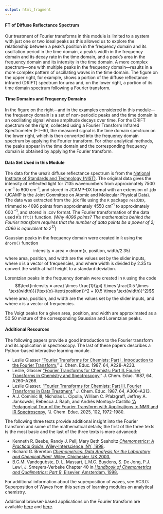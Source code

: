```yaml
---
output: html_fragment
---
```


<!-- text for wrapping up -->

#### FT of Diffuse Reflectance Spectrum

Our treatment of Fourier transforms in this module is limited to a system with just one or two ideal peaks as this allowed us to explore the relationship between a peak's position in the frequency domain and its oscillation period in the time domain, a peak's width in the frequency domain and its decay rate in the time domain, and a peak's area in the frequency domain and its intensity in the time domain. A more complex spectrum---one with multiple peaks in the frequency domain---results in a more complex pattern of oscillating waves in the time domain. The figure on the upper right, for example, shows a portion of the diffuse reflectance infrared (DRIFT) spectrum for urea and, on the lower right, a portion of its time domain spectrum following a Fourier transform.

#### Time Domains and Frequency Domains

In the figure on the right---and in the examples considered in this module---the frequency domain is a set of non-periodic peaks and the time domain is an oscillating signal whose amplitude decays over time. For the DRIFT spectrum on the right, collected using a Fourier Transform Infrared Spectrometer (FT--IR), the measured signal is the time domain spectrum on the lower right, which is then converted into the frequency domain spectrum by applying the Fourier transform. For other analytical methods, the peaks appear in the time domain and the corresponding frequency domain is obtained by applying the Fourier transform. 

#### Data Set Used in this Module

The data for the urea's diffuse reflectance spectrum is from the [National Institute of Standards and Technology (NIST)](https://webbook.nist.gov/cgi/cbook.cgi?ID=C57136&Type=IR-SPEC&Index=1#IR-SPEC). The original data gives the intensity of reflected light for 7135 wavenumbers from approximately $7500$ cm^--1^ to $600$ cm^--1^, and stored in JCAMP-DX format with an extension of .jdx (JCAMP is the Joint Committee on Atomic and Molecular Physical Data). The data was extracted from the .jdx file using the `R` package `readJDX`, trimmed to $4096$ points from approximately $4550$ cm^--1^ to approximately $600$ ^--1^, and stored in .csv format. The Fourier transformation of the data used `R`'s `fft()` function. (*Why 4096 points? The mathematics behind the Fourier transform requires that the number of data points be a power of 2; 4096 is equivalent to $2^{12}$*)

Gaussian peaks in the frequency domain were created in `R` using the `dnorm()` function 
$$\text{intensity = area} \times \text{dnorm(x, position, width/2.35)}$$
where area, position, and width are the values set by the slider inputs, where *x* is a vector of frequencies, and where width is divided by 2.35 to convert the width at half height to a standard deviation.

Lorentzian peaks in the frequency domain were created in `R` using the code
$$\text{intensity = area} \times \frac{1}{\pi} \times \frac{0.5 \times \text{width}}{(\text{x}-\text{position})^2 + (0.5 \times \text{width})^2}$$
where area, position, and width are the values set by the slider inputs, and where *x* is a vector of frequencies.

The Voigt peaks for a given area, position, and width are approximated as a 50:50 mixture of the corresponding Gaussian and Lorentzian peaks.

#### Additional Resources

The following papers provide a good introduction to the Fourier transform and its application in spectroscopy. The last of these papers describes a Python-based interactive learning module. 

* Leslie Glasser [“Fourier Transforms for Chemists: Part I. Introduction to the Fourier Transform](https://doi.org/10.1021/ed064pA228),” J. Chem. Educ. 1987, 64, A228–A233.
* Leslie, Glasser [“Fourier Transforms for Chemists: Part II. Fourier Transforms in Chemistry and Spectroscopy](https://doi.org/10.1021/ed064pA260),” J. Chem. Educ. 1987, 64, A260–A266.
* Leslie Glasser. [“Fourier Transforms for Chemists: Part III. Fourier Transforms in Data Treatment](https://doi.org/10.1021/ed064pA306),” J. Chem. Educ. 1987, 64, A306–A313.
* A.J. Cominic III, Nicholas L. Cipolla, William C. Pfalzgraff, Jeffrey A. Jankowski, Rebecca J. Raph, and Andrés Montoya-Castillo ["A Pedagogical Tour of the Fourier Transform with Applications to NMR and IR Spectroscopy](https://doi.org/10.1021/acs.jchemed.4c01439), "J. Chem. Educ. 2025, 102, 1972-1980.


The following three texts provide additional insight into the Fourier transform and some of the mathematical details; the first of the three texts is the most basic and the last of the three texts is more advanced:

* Kenneth R. Beebe, Randy J. Pell, Mary Beth Seaholtz [*Chemometrics: A Practical Guide*, Wiley-Interscience, NY, 1998](https://www.wiley.com/en-us/Chemometrics%3A+A+Practical+Guide-p-9780471124511).
* Richard G. Brereton [*Chemometrics: Data Analysis for the Laboratory and Chemical Plant*, Wiley, Chichester, UK 2003.](https://onlinelibrary.wiley.com/doi/book/10.1002/0470863242)
* B.G.M. Vandegubste, D. L. Massart, L.M.C. Buydens, S. De Jong, P.J. Lewi, J. Smeyers-Verbeke Chapter 40 in [*Handbook of Chemometrics and Qualimetrics: Part B*, Elsevier, Amsterdam, 1998.](https://shop.elsevier.com/books/handbook-of-chemometrics-and-qualimetrics/massart/978-0-444-82853-8)

For additional information about the superposition of waves, see AC3.0: Superposition of Waves from this series of learning modules on analytical chemistry.

Additional browser-based applications on the Fourier transform are available [here](http://195.134.76.37/applets/AppletFourier/Appl_Fourier2.html) and [here](http://195.134.76.37/applets/AppletFourAnal/Appl_FourAnal2.html).
